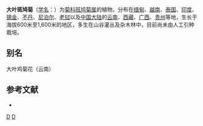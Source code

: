 {{Speciesbox
| genus = Vernonia
| species = volkameriifolia
| authority = (Wall.) DC., 1836
| synonyms = 
* ''Eupatorium volkameriaefolium''
* ''Conyza volkameriaefolia''
* ''Vernonia leveillei''
* ''Vernonia punduana''
* ''Vernonia acuminata''
* ''Monosis volkameriifolia''
* ''Gymnanthemum volkameriifolium''
}}

'''大叶斑鸠菊'''（[[学名|学名]]：{{lang|la|''Vernonia volkameriifolia''}}）为[[菊科|菊科]][[班鸠菊属|班鸠菊属]]的植物。分布在[[缅甸|缅甸]]、[[越南|越南]]、[[泰国|泰国]]、[[印度|印度]]、[[锡金|锡金]]、[[不丹|不丹]]、[[尼泊尔|尼泊尔]]、[[老挝|老挝]]以及[[中国大陆|中国大陆]]的[[云南|云南]]、[[西藏|西藏]]、[[广西|广西]]、[[贵州|贵州]]等地，生长于海拔600米至1,600米的地区，多生在山谷灌丛及杂木林中，目前尚未由人工引种栽培。

== 别名 ==
大叶鸡菊花（云南）

== 参考文献 ==
<div class="references-small">
* {{cite web| url =http://www.bioinfo.cn/db05/KmzwSpecies.php?action=view&id=5409| title =大叶斑鸠菊| work =《中国高等植物数据库全库》| publisher =中国科学院微生物研究所| author =昆明植物研究所| accessdate =2009-02-25| deadurl =yes| archiveurl =https://web.archive.org/web/20160305094340/http://www.bioinfo.cn/db05/KmzwSpecies.php?action=view&id=5409| archivedate =2016-03-05}}
</div>
{{Taxonbar|from=Q10933960}}

[[Category:斑鸠菊属|D]]
[[Category:1836年描述的植物|D]]


{{植物小作品}}
